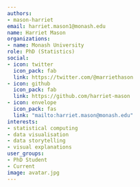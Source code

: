 ```yaml
---
authors:
- mason-harriet
email: harriet.mason1@monash.edu
name: Harriet Mason
organizations:
- name: Monash University
role: PhD (Statistics)
social:
- icon: twitter
  icon_pack: fab
  link: https://twitter.com/@marriethason
- icon: github
  icon_pack: fab
  link: https://github.com/harriet-mason
- icon: envelope
  icon_pack: fas
  link: "mailto:harriet.mason@monash.edu"
interests:
- statistical computing
- data visualisation
- data storytelling
- visual explanations
user_groups:
- PhD Student
- Current
image: avatar.jpg
---
```

